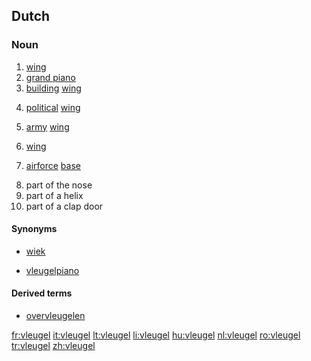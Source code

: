 ==Dutch==

===Noun===
{{nl-noun|g=m|pl1=vleugelen|pl2=vleugels|dim=vleugeltje}}

# [[wing]]
# [[grand piano]]
# [[building]] [[wing]]
# {{political|lang=nl}} [[political]] [[wing]]
# {{military|lang=nl}} [[army]] [[wing]]
# {{sports|lang=nl}} [[wing]]
# {{by extension|lang=nl}} [[airforce]] [[base]]
# part of the nose
# part of a helix
# part of a clap door

====Synonyms====
* {{sense|wing}} [[wiek]]
* {{sense|piano}} [[vleugelpiano]]

====Derived terms====
* [[overvleugelen]]

[[fr:vleugel]]
[[it:vleugel]]
[[lt:vleugel]]
[[li:vleugel]]
[[hu:vleugel]]
[[nl:vleugel]]
[[ro:vleugel]]
[[tr:vleugel]]
[[zh:vleugel]]
